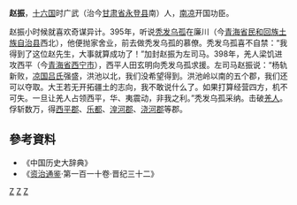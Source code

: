 {{for|北宋将领赵振|赵振 (北宋)}}
'''赵振'''，[[十六国|十六国]]时广武（治今[[甘肃省|甘肃省]][[永登县|永登县]]南）人，[[南凉|南凉]]开国功臣。

赵振小时候就喜欢奇谋异计。395年，听说[[秃发乌孤|秃发乌孤]]在廉川（今[[青海省|青海省]][[民和回族土族自治县|民和回族土族自治县]]西北），他便抛家舍业，前去做秃发乌孤的慕僚。秃发乌孤喜不自禁：“我得到了这位赵先生，大事就算成功了！”加封赵振为左司马。398年，羌人梁饥进攻西平（今[[青海省|青海省]][[西宁市|西宁市]]），西平人田玄明向秃发乌孤求援。左司马赵振说：“杨轨新败，[[后凉|凉国吕氏]]强盛，洪池以北，我们没希望得到。洪池岭以南的五个郡，我们还可以夺取。大王若无开拓疆土的志向，我不敢说什么了。如果打算经营四方，机不可失。一旦让羌人占领西平，华、夷震动，非我之利。”秃发乌孤采纳。击破[[羌人|羌人]]。俘斩数万，得[[西平郡|西平郡]]、[[乐都|乐都]]、[[湟河郡|湟河郡]]、[[浇河郡|浇河郡]]等郡。
== 參考資料 ==
* 《中国历史大辞典》
* 《[[资治通鉴|资治通鉴]]·第一百一十卷·晋纪三十二》
[[Category:南凉官员|Z]]
[[Category:永登人|Z]]
[[Category:赵姓|Z]]